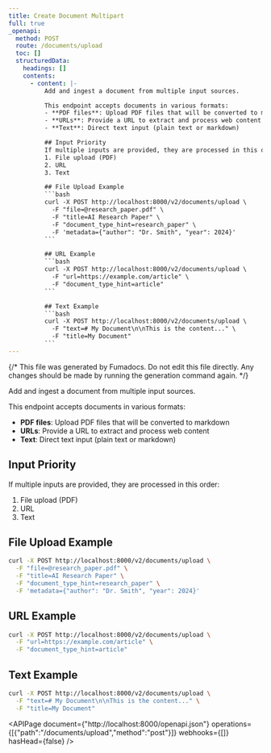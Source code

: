 ```yaml
---
title: Create Document Multipart
full: true
_openapi:
  method: POST
  route: /documents/upload
  toc: []
  structuredData:
    headings: []
    contents:
      - content: |-
          Add and ingest a document from multiple input sources.

          This endpoint accepts documents in various formats:
          - **PDF files**: Upload PDF files that will be converted to markdown
          - **URLs**: Provide a URL to extract and process web content
          - **Text**: Direct text input (plain text or markdown)

          ## Input Priority
          If multiple inputs are provided, they are processed in this order:
          1. File upload (PDF)
          2. URL
          3. Text

          ## File Upload Example
          ```bash
          curl -X POST http://localhost:8000/v2/documents/upload \
            -F "file=@research_paper.pdf" \
            -F "title=AI Research Paper" \
            -F "document_type_hint=research_paper" \
            -F 'metadata={"author": "Dr. Smith", "year": 2024}'
          ```

          ## URL Example
          ```bash
          curl -X POST http://localhost:8000/v2/documents/upload \
            -F "url=https://example.com/article" \
            -F "document_type_hint=article"
          ```

          ## Text Example
          ```bash
          curl -X POST http://localhost:8000/v2/documents/upload \
            -F "text=# My Document\n\nThis is the content..." \
            -F "title=My Document"
          ```
---
```


{/* This file was generated by Fumadocs. Do not edit this file directly. Any changes should be made by running the generation command again. */}

Add and ingest a document from multiple input sources.

This endpoint accepts documents in various formats:
- **PDF files**: Upload PDF files that will be converted to markdown
- **URLs**: Provide a URL to extract and process web content
- **Text**: Direct text input (plain text or markdown)

## Input Priority
If multiple inputs are provided, they are processed in this order:
1. File upload (PDF)
2. URL
3. Text

## File Upload Example
```bash
curl -X POST http://localhost:8000/v2/documents/upload \
  -F "file=@research_paper.pdf" \
  -F "title=AI Research Paper" \
  -F "document_type_hint=research_paper" \
  -F 'metadata={"author": "Dr. Smith", "year": 2024}'
```

## URL Example
```bash
curl -X POST http://localhost:8000/v2/documents/upload \
  -F "url=https://example.com/article" \
  -F "document_type_hint=article"
```

## Text Example
```bash
curl -X POST http://localhost:8000/v2/documents/upload \
  -F "text=# My Document\n\nThis is the content..." \
  -F "title=My Document"
```

<APIPage document={"http://localhost:8000/openapi.json"} operations={[{"path":"/documents/upload","method":"post"}]} webhooks={[]} hasHead={false} />